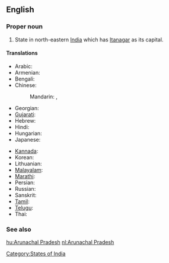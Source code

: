 ==English==
{{wikipedia}}

===Proper noun===
{{en-proper noun|sg=[[Arunachal]] [[Pradesh]]}}

# State in north-eastern [[India]] which has [[Itanagar]] as its capital.

====Translations====
{{trans-top|Arunachal Pradesh}}
* Arabic: {{t|ar|أروناجل برديش|m|tr='arunajal bradiish}}
* Armenian: {{t-|hy|Արունաչալ Պրադեշ|tr=Arunačal Pradeš}}
* Bengali: {{t|bn|অরুণাচল প্রদেশ|sc=Beng|xs=Bengali}}
* Chinese:
*: Mandarin: {{t|cmn|阿魯納恰爾邦|sc=Hani}},  {{t|cmn|阿鲁纳恰尔邦|tr=Ālǔnàqià'ěr-bāng|sc=Hani}}
* Georgian: {{t|ka|არუნაჩალ-პრადეში|sc=Geor|xs=Georgian}}
* [[Gujarati]]: {{t|gu|અરુણાચલ પ્રદેશ|sc=Gujr|xs=Gujarati}}
* Hebrew: {{t|he|ארונצ'אל פראדש}}
* Hindi: {{t|hi|अरुणाचल प्रदेश|tr=aruṇācal pradēś|xs=Hindi}}
* Hungarian: {{t+|hu|Arunácsal Pradés}}
* Japanese: {{t|ja|アルナーチャル・プラデーシュ州|tr=Arunacharu-Buradēshu-shū}}
{{trans-mid}}
* [[Kannada]]: {{t|kn|ಅರುಣಾಚಲ ಪ್ರದೇಶ|sc=Knda|xs=Kannada}}
* Korean: {{t|ko|아루나찰프라데시 주|tr=Arunachal-peuradesi-ju|sc=Hang}}
* Lithuanian: {{t|lt|Arunačal Pradešas|m|xs=Lithuanian}}
* [[Malayalam]]: {{t|ml|അരുണാചല്‍ പ്രദേശ്|sc=Mlym|xs=Malayalam}}
* [[Marathi]]: {{t|mr|अरुणाचल प्रदेश|sc=Deva|xs=Marathi}}
* Persian: {{t|fa|آروناچال پرادش|xs=Persian}}
* Russian: {{t|ru|Аруначал-Прадеш|m|tr=Arunačal-Pradéš}}
* Sanskrit: {{t|sa|अरुणाचल प्रदेश|xs=Sanskrit}}
* [[Tamil]]: {{t|ta|அருணாசலப் பிரதேசம்|xs=Tamil}}
* [[Telugu]]: {{t|te|అరుణాచల్ ప్రదేశ్}}
* Thai: {{t|th|รัฐอรุณาจัลประเทศ|tr=rát à-rú-naa-jan bprà-tâyt}}
{{trans-bottom}}

===See also===
{{list|en|states of India}}

[[Category:States of India]]

[[hu:Arunachal Pradesh]]
[[nl:Arunachal Pradesh]]